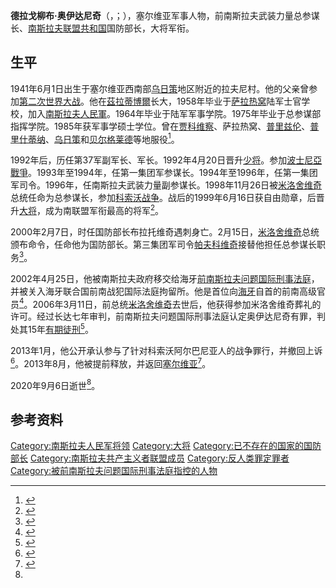 {{Infobox military person
|name=德拉戈柳布·奥伊达尼奇
|birth_date= {{Birth date|1941|06|01|df=yes}}
|image=
|caption=
|birth_place= 德占塞尔维亚拉夫尼
|death_date = {{death date and age|2020|09|06|1941|6|1|df=y}}
|death_place= [[塞尔维亚|塞尔维亚]][[贝尔格莱德|贝尔格莱德]]
|allegiance=[[南斯拉夫社会主义联邦共和国|南斯拉夫社会主义联邦共和国]] (1964–1992)<br/>[[南斯拉夫联盟共和国|南斯拉夫联盟共和国]] (1992–2000)
|branch=[[南斯拉夫人民軍|南斯拉夫人民軍]] (1958–1992)<br/>南斯拉夫武装力量 (1992–2000)
|serviceyears=1958年－2000年
|rank=大将
|battles=[[波士尼亞戰爭|波士尼亞戰爭]]<br/>[[科索沃战争|科索沃战争]]
|awards=自由勋章
}}

'''德拉戈柳布·奥伊达尼奇'''（{{lang-sr-latn|Dragoljub Ojdanić}}，{{lang-sr-cyr|Драгољуб Ојданић}}；{{bd|1941年|6月1日|2020年|9月6日|catIdx=Ojdanic}}），塞尔维亚军事人物，前南斯拉夫武装力量总参谋长、[[南斯拉夫联盟共和国|南斯拉夫联盟共和国]]国防部长，大将军衔。

==生平==
1941年6月1日出生于塞尔维亚西南部[[乌日策|乌日策]]地区附近的拉夫尼村。他的父亲曾参加[[第二次世界大战|第二次世界大战]]。他在[[茲拉蒂博爾|茲拉蒂博爾]]长大，1958年毕业于[[萨拉热窝|萨拉热窝]]陆军士官学校，加入[[南斯拉夫人民軍|南斯拉夫人民軍]]。1964年毕业于陆军军事学院。1975年毕业于总参谋部指挥学院。1985年获军事学硕士学位。曾在[[贾科维察|贾科维察]]、萨拉热窝、[[普里兹伦|普里兹伦]]、[[普里什蒂纳|普里什蒂纳]]、[[乌日策|乌日策]]和[[贝尔格莱德|贝尔格莱德]]等地服役<ref>{{cite web |title=Преминуо генерал Драгољуб Ојданић |url=https://www.pravda.rs/2020/9/6/preminuo-general-dragoljub-ojdanic/ |publisher=Правда |language=sr |date=2020-09-06}}</ref>。

1992年后，历任第37军副军长、军长。1992年4月20日晋升[[少将|少将]]。参加[[波士尼亞戰爭|波士尼亞戰爭]]。1993年至1994年，任第一集团军参谋长。1994年至1996年，任第一集团军司令。1996年，任南斯拉夫武装力量副参谋长。1998年11月26日被[[斯洛博丹·米洛舍维奇|米洛舍维奇]]总统任命为总参谋长，参加[[科索沃战争|科索沃战争]]。战后的1999年6月16日获自由勋章，后晋升[[大将|大将]]，成为南联盟军衔最高的将军<ref name=fg>{{cite web |title=人物特写：被美元逼上法庭的国防部长 |url=http://mil.news.sina.com.cn/2002-04-09/62141.html |publisher=中国国防报 |via=新浪 |date=2002-04-09}}</ref>。

2000年2月7日，时任国防部长布拉托维奇遇刺身亡。2月15日，[[斯洛博丹·米洛舍维奇|米洛舍维奇]]总统颁布命令，任命他为国防部长。第三集团军司令[[内博伊沙·帕夫科维奇|帕夫科维奇]]接替他担任总参谋长职务<ref>{{cite news |title=南任命国防部长和总参谋长 |work=[[人民日报|人民日报]] |date=2020-02-17 |page=6}}</ref>。

2002年4月25日，他被南斯拉夫政府移交给海牙[[前南斯拉夫问题国际刑事法庭|前南斯拉夫问题国际刑事法庭]]，并被关入海牙联合国前南战犯国际法庭拘留所。他是首位向[[海牙|海牙]]自首的前南高级官员<ref>{{cite web |title=南斯拉夫前总参谋长奥伊达尼奇赴海牙自首 |url=http://news.sina.com.cn/w/2002-04-26/0907558985.html |publisher=中国日报 |via=新浪 |date=2002-04-26 |access-date=2020-09-07 |archive-date=2003-12-16 |archive-url=https://web.archive.org/web/20031216084628/http://news.sina.com.cn/w/2002-04-26/0907558985.html }}</ref>。2006年3月11日，前总统[[斯洛博丹·米洛舍维奇|米洛舍维奇]]去世后，他获得参加米洛舍维奇葬礼的许可。经过长达七年审判，前南斯拉夫问题国际刑事法庭认定奥伊达尼奇有罪，判处其15年[[有期徒刑|有期徒刑]]<ref>{{cite web|url=http://news.bbc.co.uk/1/hi/world/europe/7911761.stm|title=Kosovo trial clears Serbia leader|date=2009-02-26|publisher=[[英國廣播公司新聞|BBC News]]|accessdate=2009-02-26|archive-date=2020-07-29|archive-url=https://web.archive.org/web/20200729151141/http://news.bbc.co.uk/2/hi/europe/7911761.stm|dead-url=no}}</ref>。

2013年1月，他公开承认参与了针对科索沃阿尔巴尼亚人的战争罪行，并撤回上诉<ref name="Insight">{{cite news|url=http://www.balkaninsight.com/en/article/yugoslav-army-general-admits-kosovo-crimes|title=Yugoslav Army General Dragoljub Ojdanić Admits Kosovo War Crimes|last=Ristic|first=Marija|work=Balkan Insight|publisher=BIRN|accessdate=2013-01-29|archive-date=2017-07-05|archive-url=https://web.archive.org/web/20170705034620/http://www.balkaninsight.com/en/article/yugoslav-army-general-admits-kosovo-crimes/|dead-url=no}}</ref>。2013年8月，他被提前释放，并返回[[塞尔维亚|塞尔维亚]]<ref>{{cite web |title=Dragoljub Ojdanić granted early release |url=https://icty.org/x/cases/milutinovic/presdec/en/130829.pdf |publisher=ICTY |language=en |date=2013-07-10 |access-date=2020-09-07 |archive-date=2022-01-21 |archive-url=https://web.archive.org/web/20220121073954/https://www.icty.org/x/cases/milutinovic/presdec/en/130829.pdf }}</ref>。

2020年9月6日逝世<ref name=fg/>。

==参考资料==
{{Reflist}}
{{s-start}}
{{s-mil}}
{{succession box |
 |before=[[莫姆契洛·佩里希奇|莫姆契洛·佩里希奇]]
 |title=南斯拉夫武装力量总参谋长
 |years=1998年11月26日－2000年2月7日
 |after=[[内博伊沙·帕夫科维奇|内博伊沙·帕夫科维奇]]
}}
{{succession box |
 |before=[[帕夫列·布拉托维奇|帕夫列·布拉托维奇]]
 |title=[[南斯拉夫联盟共和国|南斯拉夫联盟共和国]]国防部长
 |years=2000年2月7日－2000年10月5日
 |after=[[斯洛博丹·克拉波维奇|斯洛博丹·克拉波维奇]]
}}
{{s-end}}
{{Authority control}}

{{DEFAULTSORT:Ojdanic, Dragoljub}}
[[Category:南斯拉夫人民军将领|Category:南斯拉夫人民军将领]]
[[Category:大将|Category:大将]]
[[Category:已不存在的国家的国防部长|Category:已不存在的国家的国防部长]]
[[Category:南斯拉夫共产主义者联盟成员|Category:南斯拉夫共产主义者联盟成员]]
[[Category:反人类罪定罪者|Category:反人类罪定罪者]]
[[Category:被前南斯拉夫问题国际刑事法庭指控的人物|Category:被前南斯拉夫问题国际刑事法庭指控的人物]]